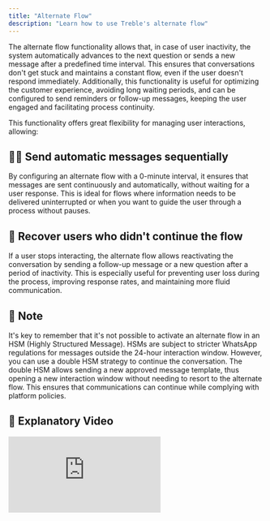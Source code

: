 ```yaml
---
title: "Alternate Flow"
description: "Learn how to use Treble's alternate flow"
---
```


The alternate flow functionality allows that, in case of user inactivity, the system automatically advances to the next question or sends a new message after a predefined time interval. This ensures that conversations don't get stuck and maintains a constant flow, even if the user doesn't respond immediately. Additionally, this functionality is useful for optimizing the customer experience, avoiding long waiting periods, and can be configured to send reminders or follow-up messages, keeping the user engaged and facilitating process continuity.

This functionality offers great flexibility for managing user interactions, allowing:

## 🕺🏼 Send automatic messages sequentially

By configuring an alternate flow with a 0-minute interval, it ensures that messages are sent continuously and automatically, without waiting for a user response. This is ideal for flows where information needs to be delivered uninterrupted or when you want to guide the user through a process without pauses.

## 🎈 Recover users who didn't continue the flow

If a user stops interacting, the alternate flow allows reactivating the conversation by sending a follow-up message or a new question after a period of inactivity. This is especially useful for preventing user loss during the process, improving response rates, and maintaining more fluid communication.

## 🧠 Note

It's key to remember that it's not possible to activate an alternate flow in an HSM (Highly Structured Message). HSMs are subject to stricter WhatsApp regulations for messages outside the 24-hour interaction window. However, you can use a double HSM strategy to continue the conversation. The double HSM allows sending a new approved message template, thus opening a new interaction window without needing to resort to the alternate flow. This ensures that communications can continue while complying with platform policies.

## 🥁 Explanatory Video

<div class="loom-video"><iframe src="https://www.loom.com/embed/7e8c51d18202400681ebb49303efec42?sid=36828e2d-b027-414e-9e73-3c4922206f7f" frameborder="0" webkitallowfullscreen mozallowfullscreen allowfullscreen></iframe></div> 